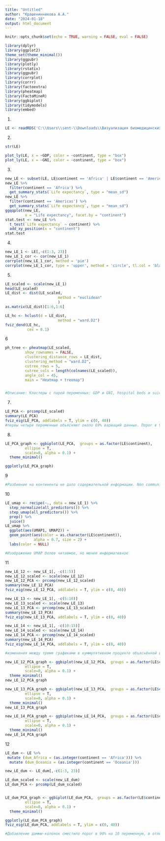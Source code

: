 ---
title: "Untitled"
author: "Крашенинникова А.А."
date: "2024-01-18"
output: html_document
---

```{r setup, include=FALSE}
knitr::opts_chunk$set(echo = TRUE, warning = FALSE, eval = FALSE)
```

```{r}
library(dplyr)
library(ggplot2)
theme_set(theme_minimal())
library(ggpubr)
library(plotly)
library(rstatix)
library(ggpubr)
library(corrplot)
library(corrr)
library(factoextra)
library(pheatmap)
library(FactoMineR)
library(ggbiplot)
library(tidymodels)
library(embed)
```
1.
```{r}
LE <- readRDS('C:\\Users\\sent-\\Downloads\\Визуализация биомедицинских данных-20240115T185620Z-001\\Визуализация биомедицинских данных\\28.10.23 _ Дмитрий Серебренников\\HW 2\\life_expectancy_data.RDS')
```
2.
```{r}
str(LE)

```
```{r}
plot_ly(LE, x = ~GDP, color = ~continent, type = "box")
plot_ly(LE, x = ~GNI, color = ~continent, type = "box")
```

3.

```{r}
new_LE <- subset(LE, LE$continent == 'Africa' | LE$continent == 'Americas')
new_LE %>% 
  filter(continent == 'Africa') %>% 
  get_summary_stats(`Life expectancy`, type = "mean_sd")
new_LE %>% 
  filter(continent == 'Americas') %>% 
  get_summary_stats(`Life expectancy`, type = "mean_sd")
ggqqplot(new_LE, 
         x = "Life expectancy", facet.by = "continent")
stat.test <- new_LE %>% 
  t_test(`Life expectancy` ~ continent) %>% 
  add_xy_position(x = "continent")
stat.test
```
4.
```{r}
new_LE_1 <- LE[,-c(1:3, 23)]
new_LE_1_cor <- cor(new_LE_1)
corrplot(new_LE_1_cor, method = 'pie')
corrplot(new_LE_1_cor, type = 'upper', method = 'circle', tl.col = 'black', diag = FALSE)
```
5.

```{r}
LE_scaled <- scale(new_LE_1)
head(LE_scaled)
LE_dist <- dist(LE_scaled, 
                        method = "euclidean"
                        )
as.matrix(LE_dist)[1:6,1:6]

LE_hc <- hclust(d = LE_dist, 
                        method = "ward.D2")
fviz_dend(LE_hc, 
          cex = 0.1)
```
6
```{r}
ph_tree <- pheatmap(LE_scaled, 
         show_rownames = FALSE, 
         clustering_distance_rows = LE_dist,
         clustering_method = "ward.D2", 
         cutree_rows = 5,
         cutree_cols = length(colnames(LE_scaled)),
         angle_col = 45, 
         main = "Heatmap + treemap")


#Описание: Кластеры с парой переменных: GDP и GNI, hospital beds и suicide rate, infant и non-communicable morality, life expectancy и basic sanitation являются той группой значений, вокруг которых строяются другие "слои" кластеров. Кластер с tuberculosis tretment по dpt immunization является самым большим. GDP и GNI находятся на отдельной ветке. Также, у этой пары параметров есть значение с большим отклонением от среднего. Переменные с большим отклонением от среднего наблюдаются в параметрах tuberculosis treatment и во всех параметрах иммунизации

```
7.

```{r}
LE_PCA <- prcomp(LE_scaled)
summary(LE_PCA)
fviz_eig(LE_PCA, addlabels = T, ylim = c(0, 40))
#первы четыре переменные объясняют около 69% вариаций данных. Порог в 90% наступает только на 9 переменной, что говорит о том, что текщие данные не пригодны для РСА анализа.
```

8.

```{r}
LE_PCA_graph <- ggbiplot(LE_PCA,  groups = as.factor(LE$continent), 
         ellipse = T, 
         scale=0, alpha = 0.1) + 
  theme_minimal()

ggplotly(LE_PCA_graph)
```

9
```{r}
#Разбиение на континенты не дало содержательной информации. Non communicable morality, morality caused traffic, tuberculous treatment, rural population имеют негативную корреляцию с первыми двумя переменными. Все параметры иммунизации имеют негативную корреляцию с РС2 и позитивную - с РС1. suicide rate, gni, CDP, per capita, urban populatuin, life expectancy, basic sanitation, clean fuels - имеют позитивную корреляцию с обеими перменными. У всех остальных параметров негативная корреляция с РС1 и позитивная - с РС2

```

10

```{r}
LE_umap <- recipe(~., data = new_LE_1) %>%  
  step_normalize(all_predictors()) %>% 
  step_umap(all_predictors()) %>%   
  prep() %>% 
  juice() 
LE_umap %>%
  ggplot(aes(UMAP1, UMAP2)) + 
  geom_point(aes(color = as.character(LE$continent)), 
             alpha = 0.7, size = 2) +
  labs(color = NULL) 

#Изображение UMAP более читаемое, но менее информативное
```
11

```{r}
new_LE_12 <- new_LE_1[, -c(1:5)]
new_LE_12_scaled <- scale(new_LE_12)
new_LE_12_PCA <- prcomp(new_LE_12_scaled)
summary(new_LE_12_PCA)
fviz_eig(new_LE_12_PCA, addlabels = T, ylim = c(0, 40))

new_LE_13 <- new_LE_1[, -c(5:10)]
new_LE_13_scaled <- scale(new_LE_13)
new_LE_13_PCA <- prcomp(new_LE_13_scaled)
summary(new_LE_13_PCA)
fviz_eig(new_LE_13_PCA, addlabels = T, ylim = c(0, 40))

new_LE_14 <- new_LE_1[, -c(10:15)]
new_LE_14_scaled <- scale(new_LE_14)
new_LE_14_PCA <- prcomp(new_LE_14_scaled)
summary(new_LE_14_PCA)
fviz_eig(new_LE_14_PCA, addlabels = T, ylim = c(0, 40))

#изменения между тремя графиками в куммулятивном проценте объяснённой вариации незначительны, первые четыре переменные объясняют 73%, 70%, 76% соответственно. Однако, представление на бб-плоте изменилось. Из-за того, что убирали производные переменные, кластеризация каждый раз собиралась по-новому.

```

```{r}
new_LE_12_PCA_graph <- ggbiplot(new_LE_12_PCA,  groups = as.factor(LE$continent), 
         ellipse = T, 
         scale=0, alpha = 0.1) + 
  theme_minimal()
new_LE_12_PCA_graph

new_LE_13_PCA_graph <- ggbiplot(new_LE_13_PCA,  groups = as.factor(LE$continent), 
         ellipse = T, 
         scale=0, alpha = 0.1) + 
  theme_minimal()
new_LE_13_PCA_graph

new_LE_14_PCA_graph <- ggbiplot(new_LE_14_PCA,  groups = as.factor(LE$continent), 
         ellipse = T, 
         scale=0, alpha = 0.1) + 
  theme_minimal()
new_LE_14_PCA_graph
```

12

```{r}

LE_dum <- LE %>%
 mutate (dum_Africa = (as.integer(continent == 'Africa'))) %>%
  mutate (dum_Oceania = (as.integer(continent == 'Oceania')))

new_LE_dum <- LE_dum[,-c(1:3, 23)]

LE_dum_scaled <- scale(new_LE_dum)
LE_dum_PCA <- prcomp(LE_dum_scaled)


LE_dum_PCA_graph <- ggbiplot(LE_dum_PCA,  groups = as.factor(LE$continent), 
         ellipse = T, 
         scale=0, alpha = 0.1) + 
  theme_minimal()

ggplotly(LE_dum_PCA_graph)
fviz_eig(LE_dum_PCA, addlabels = T, ylim = c(0, 40))

#Добавление дамми-колонок сместило порог в 90% на 10 переменную, в отличие от графика в чанке 7.
```

